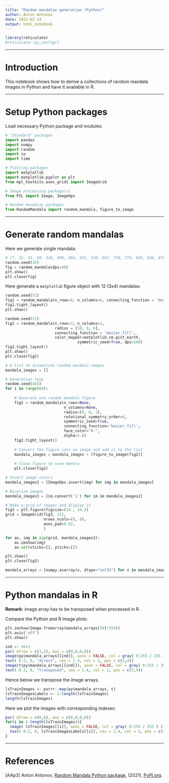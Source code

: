 ```yaml
---
title: "Random mandalas generation (Python)"
author: Anton Antonov
date: 2022-02-24
output: html_notebook
---
```


<style type="text/css">
.main-container {
  max-width: 1800px;
  margin-left: auto;
  margin-right: auto;
}
</style>

```r
library(reticulate)
#reticulate::py_config()
```

------

# Introduction

This notebook shows how to derive a collections of random mandala images in Python and have it available in R.

------

# Setup Python packages

Load necessary Python package and modules:

```python
# "Standard" packages
import pandas
import numpy
import random
import io
import time

# Plotting packages
import matplotlib
import matplotlib.pyplot as plt
from mpl_toolkits.axes_grid1 import ImageGrid

# Image processing package(s)
from PIL import Image, ImageOps

# Random mandalas packages
from RandomMandala import random_mandala, figure_to_image
```

-------

# Generate random mandalas

Here we generate single mandala:

```python
# 17, 32, 43, 99, 326, 400, 466, 451, 536, 607, 770, 774, 828, 836, 870, 868, 993
random.seed(32)
fig = random_mandala(dpi=60)
plt.show()
plt.close(fig)
```


Here generate a `matplotlib` figure object with 12 (3x4) mandalas:

```python
random.seed(51)
fig1 = random_mandala(n_rows=6, n_columns=6, connecting_function = 'bezier_fill', figsize=(10,10), dpi=200)
fig1.tight_layout()
plt.show()
```

```python
random.seed(21)
fig2 = random_mandala(n_rows=3, n_columns=3,
                      radius = [10, 8, 6],
                      connecting_function = 'bezier_fill', 
                      color_mapper=matplotlib.cm.gist_earth,
   						        symmetric_seed=True, dpi=200)
fig2.tight_layout()
plt.show()
plt.close(fig2)
```

```python
# A list to accumulate random mandala images
mandala_images = []

# Generation loop
random.seed(443)
for i in range(64):
    
    # Generate one random mandala figure
    fig2 = random_mandala(n_rows=None,
                          n_columns=None,
                          radius=[8, 6, 3],
                          rotational_symmetry_order=6,
                          symmetric_seed=True,
                          connecting_function='bezier_fill',
                          face_color="0.",
                          alpha=1.0)
    fig2.tight_layout()
    
    # Convert the figure into an image and add it to the list
    mandala_images = mandala_images + [figure_to_image(fig2)]
    
    # Close figure to save memoru
    plt.close(fig2)

# Invert image colors    
mandala_images2 = [ImageOps.invert(img) for img in mandala_images]

# Binarize images
mandala_images3 = [im.convert('1') for im in mandala_images2]

# Make a grid of images and display it
fig3 = plt.figure(figsize=(14., 14.))
grid = ImageGrid(fig3, 111,
                 nrows_ncols=(8, 8),
                 axes_pad=0.02,
                 )

for ax, img in zip(grid, mandala_images3):
    ax.imshow(img)
    ax.set(xticks=[], yticks=[])

plt.show()
plt.close(fig3)
```

```python
mandala_arrays = [numpy.asarray(x, dtype="int32") for x in mandala_images3]
```


-------

# Python mandalas in R

**Remark:** image array has to be transposed when processed in R.

Compare the Python and R image plots:

```python
plt.imshow(Image.fromarray(mandala_arrays[56]*255))
plt.axis('off')
plt.show()
```
```r
ind <- 56+1
par( mfrow = c(1,2), mai = c(0,0,0,0))
image(py$mandala_arrays[[ind]], axes = FALSE, col = gray( 0:255 / 255 ))
text( 0.2, 0, "direct", cex = 1.4, col = 2, pos = c(3,4))
image(t(py$mandala_arrays[[ind]]), axes = FALSE, col = gray( 0:255 / 255 ))
text( 0.2, 0, "transposed", cex = 1.4, col = 2, pos = c(3,4))
```

Hence below we transpose the image arrays.

```r
lsTrainImages <- purrr::map(py$mandala_arrays, t)
lsTrainImagesLabels <- 1:length(lsTrainImages)
length(lsTrainImages)
```

Here we plot the images with corresponding indexes:

```r
par( mfrow = c(8,8), mai = c(0,0,0,0))
for(i in 1:length(lsTrainImages)){
  image( lsTrainImages[[i]], axes = FALSE, col = gray( 0:255 / 255 ) )
  text( 0.2, 0, lsTrainImagesLabels[[i]], cex = 1.4, col = 2, pos = c(3,4))
}
```

-------

# References

[AAp3] Anton Antonov,
[Random Mandala Python package](https://pypi.org/project/RandomMandala),
(2021),
[PyPI.org](https://pypi.org/).

